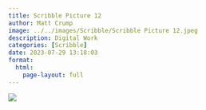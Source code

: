 ```yaml
---
title: Scribble Picture 12
author: Matt Crump
image: ../../images/Scribble/Scribble Picture 12.jpeg
description: Digital Work
categories: [Scribble]
date: 2023-07-29 13:18:03
format:
  html:
    page-layout: full
---
```


![](../../images/Scribble/Scribble Picture 12.jpeg)

